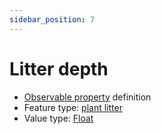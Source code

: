 ```yaml
---
sidebar_position: 7
---
```



# Litter depth

- [Observable property](/viewers/dawe-vocabs?uri=https://linked.data.gov.au/def/nrm/94b5aec9-33cd-435e-a861-f10f70a1006c) definition
- Feature type: [plant litter](http://linked.data.gov.au/def/tern-cv/e6ed6e58-5916-4d31-9ed5-109ab3436fce)
- Value type: [Float](https://w3id.org/tern/ontologies/tern/Float)


<Example protocolModule="invertebrate-leaf-litter-extraction" observableProperty="https://linked.data.gov.au/def/nrm/94b5aec9-33cd-435e-a861-f10f70a1006c" />
